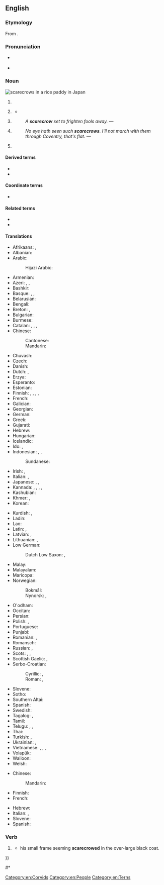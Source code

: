 ==English==

===Etymology===
From {{compound|scare|crow|lang=en}}.

===Pronunciation===
{{wikipedia}}
* {{a|RP}} {{IPA|/ˈskɛə.kɹəʊ/|lang=en}}
* {{a|GA}} {{IPA|/ˈskɛəɹ.kɹoʊ/|lang=en}}

===Noun===
[[Image:Kakashi2.jpg|thumb|scarecrows in a rice paddy in Japan]]
{{en-noun}}

# {{l|en|An [[effigy]], typically made of [[straw]] and dressed in old clothes, fixed to a [[pole]] in a field to [[deter]] [[bird]]s from [[eating]] [[seed]]s or [[crop]]s planted there.}}
# {{lb|en|figuratively|pejorative}} {{l|en|A [[tall]], [[thin]], [[awkward]] person.}}
#* {{quote-book
|year=1749
|author=Henry Fielding
|authorlink=Henry Fielding
|title=The History of Tom Jones, a Foundling
|passage=A consultation was now entered into how to proceed in order to discover the mother. A scrutiny was first made into the characters of the female servants of the house, who were all acquitted by Mrs Wilkins, and with apparent merit; for she had collected them herself, and perhaps it would be difficult to find such another set of '''scarecrows'''.
}}
# {{lb|en|figurative}} {{l|en|Anything that appears [[terrifying]] but offers no [[danger]].}}
#: ''A '''scarecrow''' set to frighten fools away.'' &mdash; {{w|John Dryden|Dryden}}
# {{l|en|A person clad in [[rag]]s and [[tatter]]s.}}
#: ''No eye hath seen such '''scarecrows'''. I'll not march with them through Coventry, that's flat.'' &mdash; {{w|William Shakespeare|Shakespeare}}
# {{lb|en|UK|dialect}} {{l|en|A [[bird]], the [[black tern]].}}

====Derived terms====
* {{l|en|scarecrowish}}
* {{l|en|scarecrowlike}}

====Coordinate terms====
* {{l|en|straw man}}

====Related terms====
* {{l|en|crow scarer}}
* {{l|en|scarer}}

====Translations====
{{trans-top|an effigy made to scare the birds away}}
* Afrikaans: {{t|af|voëlverskrikker}}, {{t|af|strooipop}}
* Albanian: {{t+|sq|dordolec|m}}
* Arabic: {{t|ar|فَزَّاعَة|f}}
*: Hijazi Arabic: {{t|acw|فَزَّاعَة|f|tr=fazzāʿa}}
* Armenian: {{t+|hy|խրտվիլակ}}
* Azeri: {{t+|az|oyuq}}, {{t|az|müqəvva}}, {{t|az|qorxuluq}}
* Bashkir: {{t|ba|ҡарасҡы}}
* Basque: {{t+|eu|txorimalo}}, {{t|eu|txori-izugarri}}, {{t|eu|arranpalo}}
* Belarusian: {{t|be|пудзіла}}
* Bengali: {{t|bn|কাকতাড়ুয়া}}
* Breton: {{t|br|spontailh-brini|m}}, {{t+|br|spontailh|m}}
* Bulgarian: {{t+|bg|плашило|n}}
* Burmese: {{t|my|စာချောက်ရုပ်}}
* Catalan: {{t|ca|espantall|m}}, {{t|ca|babarota|f}}, {{t|ca|espantaocells|m}}, {{t|ca|espantapardals|m}}
* Chinese:
*: Cantonese: {{t|yue|稻草人|tr=dou6 cou2 jan4}}
*: Mandarin: {{t+|cmn|稻草人|tr=dàocǎorén}}
* Chuvash: {{t|cv|катемпи}}
* Czech: {{t|cs|strašák|m}}
* Danish: {{t+|da|fugleskræmsel|n}}
* Dutch: {{t+|nl|vogelverschrikker|m}}, {{qualifier|dialectal}} {{t|nl|vogelschrik|m}}
* Erzya: {{t|myv|тандавкс}}
* Esperanto: {{t|eo|birdotimigilo}}
* Estonian: {{t|et|hernehirmutis}}
* Finnish: {{t+|fi|variksenpelätin}}, {{t+|fi|variksenpelätti}}, {{t+|fi|linnunpelätin}}, {{t+|fi|linnunpelätin}}, {{t+|fi|linnunpelätti}}
* French: {{t+|fr|épouvantail|m}}
* Galician: {{t|gl|espantallo|m}}
* Georgian: {{t|ka|საფრთხობელა}}
* German: {{t+|de|Vogelscheuche|f}}
* Greek: {{t+|el|σκιάχτρο|n}}
* Gujarati: {{t|gu|ચાડિયો}}
* Hebrew: {{t+|he|דַּחְלִיל|m|tr=dakhlíl}}
* Hungarian: {{t+|hu|madárijesztő}}
* Icelandic: {{t|is|fuglahræða|f}}
* Ido: {{t|io|terorigilo}}, {{t|io|ucel-terorigilo}}
* Indonesian: {{t+|id|orang-orangan}}, {{t|id|penakut burung}}, {{t|id|orang-orangan sawah}}
*: Sundanese: {{t|su|bebegig}}
* Irish: {{t|ga|fear bréige|m}}, {{t|ga|fear falsa|m}}
* Italian: {{t+|it|spaventapasseri|m}}, {{qualifier|obsolete}} {{t+|it|spauracchio|m}}
* Japanese: {{t|ja|案山子|tr=かかし, kakashi; そうず, sōzu; そおど, sōdo}}, {{t|ja|僧都|tr=そうず, sōzu}}, {{t|ja|鹿威し|tr=ししおどし, shishiodoshi}}
* Kannada: {{t+|kn|ಬೆದರುಗೊಂಬೆ}}, {{t+|kn|ಬೆಚ್ಚು}}, {{t+|kn|ಬೆಚ್ಚಿಗ}}, {{t+|kn|ಗುಮ್ಮ}}, {{t+|kn|ಬೆರ್ಚಪ್ಪ}}
* Kashubian: {{t|csb|strôszk|m}}
* Khmer: {{t|km|ចំឡោង}}, {{t|km|តាដុង}}
* Korean: {{t+|ko|허수아비}}
{{trans-mid}}
* Kurdish: {{t+|ku|mamik}}, {{t+|ku|reşkê bûstanan}}
* Ladin: {{t|lld|spantedl|m}}
* Lao: {{t+|lo|ຫຸ່ນໄລ່ກາ}}
* Latin: {{t|la|terriculum avium|n}}, {{t|la|formīdo avium|f}}
* Latvian: {{t|lv|biedēklis|m}}, {{t|lv|putnubiedēklis|m}}
* Lithuanian: {{t|lt|kaliausė|f}}, {{t|lt|baidyklė|f}}
* Low German:
*: Dutch Low Saxon: {{t|nds-nl|aarteschuw|m}}, {{t|nds-nl|voegelverschrikker|m}}
* Malay: {{t|ms|orang-orang}}
* Malayalam: {{t+|ml|നോക്കുകുത്തി}}
* Maricopa: {{t|mrc|chiyer thʼer}}
* Norwegian:
*: Bokmål: {{t+|nb|fugleskremsel|n}}
*: Nynorsk: {{t|nn|fugleskremsel|n}}, {{t|nn|fugleskremsle|f}}
* O'odham: {{t|ood|vaṣai gakidagĭ odham}}
* Occitan: {{t+|oc|espaurugal|m}}
* Persian: {{t+|fa|مترسک}}
* Polish: {{t+|pl|strach|m}}, {{t+|pl|strach na wróble|m}}
* Portuguese: {{t+|pt|espantalho|m}}
* Punjabi: {{t|pa|ਡਰਨਾ}}
* Romanian: {{t+|ro|sperietoare|f}}, {{t+|ro|momâie|f}}
* Romansch: {{t|rm|spaventegl|m}}
* Russian: {{t+|ru|пу́гало|n}}, {{t+|ru|чу́чело|n}}
* Scots: {{t|sco|tattie-bogle|m}}, {{t|sco|tattie-boodie}}, {{t|sco|craw-bogle}}
* Scottish Gaelic: {{t|gd|bodach ròcais|m}}, {{t|gd|bodach feannaig|m}}
* Serbo-Croatian:
*: Cyrillic: {{t|sh|стра̏шило|n}}, {{t|sh|пла̏шило|n}}
*: Roman: {{t+|sh|strȁšilo|n}}, {{t+|sh|plȁšilo|n}}
* Slovene: {{t+|sl|ptičje strašilo|n}}
* Sotho: {{t|st|setshosa}}
* Southern Altai: {{t|alt|ӱркӱткиш}}
* Spanish: {{t+|es|espantapájaros|m}}
* Swedish: {{t+|sv|fågelskrämma|c}}
* Tagalog: {{t|tl|alay-ay}}, {{t|tl|balyan}}
* Tamil: {{t+|ta|சொக்கன்}}
* Telugu: {{t+|te|దిష్టిబొమ్మ}}, {{t|te|వెరబొమ్మ}}, {{t|te|దృష్టిబొమ్మ}}
* Thai: {{t+|th|หุ่นไล่กา|tr=hùn-lâi-gaa}}
* Turkish: {{t+|tr|korkuluk}}, {{t+|tr|bostan korkuluğu}}
* Ukrainian: {{t|uk|опу́дало|n}}, {{t|uk|поторо́ча|f}}
* Vietnamese: {{t+|vi|bù nhìn}}, {{t+|vi|bồ nhìn}}, {{t|vi|bẹo chim}}, {{t|vi|mặt mả}}
* Volapük: {{t+|vo|bödiplafükian}}
* Walloon: {{t+|wa|noret|m}}
* Welsh: {{t|cy|bwgan brain|m}}
{{trans-bottom}}

{{trans-top|tall, thin, awkward person}}
* Chinese:
*: Mandarin: {{t-needed|cmn}}
* Finnish: {{t+|fi|variksenpelätin}}
* French: {{t+|fr|épouvantail|m}}
{{trans-mid}}
* Hebrew: {{t+|he|דַּחְלִיל|m|tr=dakhlíl}}
* Italian: {{t+|it|spilungone|m}}, {{t|it|spilungona|f}}
* Slovene: {{t|sl|strašilo|n}}
* Spanish: {{t|es|espantajo|m}}
{{trans-bottom}}

===Verb===
{{en-verb}}

# {{lb|en|transitive}} {{l|en|To [[splay]] [[rigid]]ly outward, like the arms of a scarecrow.}}
#* {{quote-book
|year=2006
|author=Ron S. King
|title=Nowhere Street
|page=109
|passage={{...}} his small frame seeming '''scarecrowed''' in the over-large black coat.
}}
#* {{quote-book
|year=2010
|author=Robert N. Chan
|title=The Bad Samaritan''
|passage=An arctic wind whooshes down Columbus Avenue like the IRT express, catching her bags, '''scarecrowing''' her arms, and threatening to take her broad-brimmed hat downtown.
}}

[[Category:en:Corvids]]
[[Category:en:People]]
[[Category:en:Terns]]